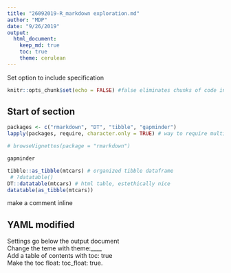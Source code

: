 ```yaml
---
title: "26092019-R_markdown exploration.md"
author: "MDP"
date: "9/26/2019"
output:
  html_document:
    keep_md: true
    toc: true
    theme: cerulean
---
```

Set option to include specification


```r
knitr::opts_chunk$set(echo = FALSE) #false eliminates chunks of code in document
```

## Start of section

```r

packages <- c("rmarkdown", "DT", "tibble", "gapminder")
lapply(packages, require, character.only = TRUE) # way to require multiple packages in one call

# browseVignettes(package = "rmarkdown")

gapminder

```

```r
tibble::as_tibble(mtcars) # organized tibble dataframe
 # ?datatable()
DT::datatable(mtcars) # html table, estethically nice 
datatable(as_tibble(mtcars))


```

make a comment inline
<!--this is an inline comment, does not appear in output-->



## YAML modified

Settings go below the output document\
Change the teme with theme:____\
Add a table of contents with toc: true\
Make the toc float: toc_float: true.
